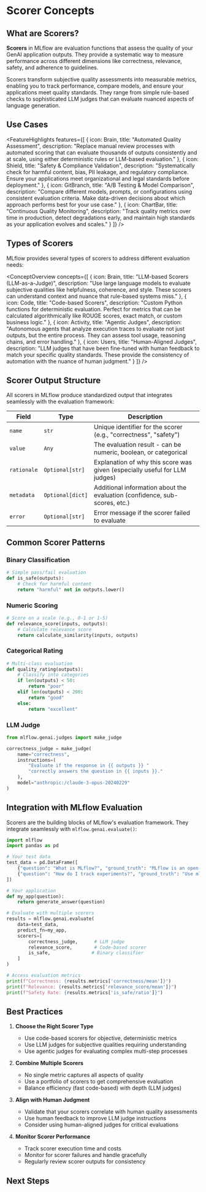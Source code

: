 
# Scorer Concepts

## What are Scorers?

**Scorers** in MLflow are evaluation functions that assess the quality of your GenAI application outputs. They provide a systematic way to measure performance across different dimensions like correctness, relevance, safety, and adherence to guidelines.

Scorers transform subjective quality assessments into measurable metrics, enabling you to track performance, compare models, and ensure your applications meet quality standards. They range from simple rule-based checks to sophisticated LLM judges that can evaluate nuanced aspects of language generation.

## Use Cases

<FeatureHighlights features={[
  {
    icon: Brain,
    title: "Automated Quality Assessment",
    description: "Replace manual review processes with automated scoring that can evaluate thousands of outputs consistently and at scale, using either deterministic rules or LLM-based evaluation."
  },
  {
    icon: Shield,
    title: "Safety & Compliance Validation",
    description: "Systematically check for harmful content, bias, PII leakage, and regulatory compliance. Ensure your applications meet organizational and legal standards before deployment."
  },
  {
    icon: GitBranch,
    title: "A/B Testing & Model Comparison",
    description: "Compare different models, prompts, or configurations using consistent evaluation criteria. Make data-driven decisions about which approach performs best for your use case."
  },
  {
    icon: ChartBar,
    title: "Continuous Quality Monitoring",
    description: "Track quality metrics over time in production, detect degradations early, and maintain high standards as your application evolves and scales."
  }
]} />

## Types of Scorers

MLflow provides several types of scorers to address different evaluation needs:

<ConceptOverview concepts={[
  {
    icon: Brain,
    title: "LLM-based Scorers (LLM-as-a-Judge)",
    description: "Use large language models to evaluate subjective qualities like helpfulness, coherence, and style. These scorers can understand context and nuance that rule-based systems miss."
  },
  {
    icon: Code,
    title: "Code-based Scorers",
    description: "Custom Python functions for deterministic evaluation. Perfect for metrics that can be calculated algorithmically like ROUGE scores, exact match, or custom business logic."
  },
  {
    icon: Activity,
    title: "Agentic Judges",
    description: "Autonomous agents that analyze execution traces to evaluate not just outputs, but the entire process. They can assess tool usage, reasoning chains, and error handling."
  },
  {
    icon: Users,
    title: "Human-Aligned Judges",
    description: "LLM judges that have been fine-tuned with human feedback to match your specific quality standards. These provide the consistency of automation with the nuance of human judgment."
  }
]} />

## Scorer Output Structure

All scorers in MLflow produce standardized output that integrates seamlessly with the evaluation framework:

| Field       | Type             | Description                                                                |
| ----------- | ---------------- | -------------------------------------------------------------------------- |
| `name`      | `str`            | Unique identifier for the scorer (e.g., "correctness", "safety")           |
| `value`     | `Any`            | The evaluation result - can be numeric, boolean, or categorical            |
| `rationale` | `Optional[str]`  | Explanation of why this score was given (especially useful for LLM judges) |
| `metadata`  | `Optional[dict]` | Additional information about the evaluation (confidence, sub-scores, etc.) |
| `error`     | `Optional[str]`  | Error message if the scorer failed to evaluate                             |

## Common Scorer Patterns

### Binary Classification

```python
# Simple pass/fail evaluation
def is_safe(outputs):
    # Check for harmful content
    return "harmful" not in outputs.lower()
```

### Numeric Scoring

```python
# Score on a scale (e.g., 0-1 or 1-5)
def relevance_score(inputs, outputs):
    # Calculate relevance score
    return calculate_similarity(inputs, outputs)
```

### Categorical Rating

```python
# Multi-class evaluation
def quality_rating(outputs):
    # Classify into categories
    if len(outputs) < 50:
        return "poor"
    elif len(outputs) < 200:
        return "good"
    else:
        return "excellent"
```

### LLM Judge

```python
from mlflow.genai.judges import make_judge

correctness_judge = make_judge(
    name="correctness",
    instructions=(
        "Evaluate if the response in {{ outputs }} "
        "correctly answers the question in {{ inputs }}."
    ),
    model="anthropic:/claude-3-opus-20240229"
)
```

## Integration with MLflow Evaluation

Scorers are the building blocks of MLflow's evaluation framework. They integrate seamlessly with `mlflow.genai.evaluate()`:

```python
import mlflow
import pandas as pd

# Your test data
test_data = pd.DataFrame([
    {"question": "What is MLflow?", "ground_truth": "MLflow is an open-source platform for managing the ML lifecycle"},
    {"question": "How do I track experiments?", "ground_truth": "Use mlflow.start_run() to track experiments"}
])

# Your application
def my_app(question):
    return generate_answer(question)

# Evaluate with multiple scorers
results = mlflow.genai.evaluate(
    data=test_data,
    predict_fn=my_app,
    scorers=[
        correctness_judge,      # LLM judge
        relevance_score,        # Code-based scorer
        is_safe,               # Binary classifier
    ]
)

# Access evaluation metrics
print(f"Correctness: {results.metrics['correctness/mean']}")
print(f"Relevance: {results.metrics['relevance_score/mean']}")
print(f"Safety Rate: {results.metrics['is_safe/ratio']}")
```

## Best Practices

1. **Choose the Right Scorer Type**
   - Use code-based scorers for objective, deterministic metrics
   - Use LLM judges for subjective qualities requiring understanding
   - Use agentic judges for evaluating complex multi-step processes

2. **Combine Multiple Scorers**
   - No single metric captures all aspects of quality
   - Use a portfolio of scorers to get comprehensive evaluation
   - Balance efficiency (fast code-based) with depth (LLM judges)

3. **Align with Human Judgment**
   - Validate that your scorers correlate with human quality assessments
   - Use human feedback to improve LLM judge instructions
   - Consider using human-aligned judges for critical evaluations

4. **Monitor Scorer Performance**
   - Track scorer execution time and costs
   - Monitor for scorer failures and handle gracefully
   - Regularly review scorer outputs for consistency

## Next Steps

<TilesGrid>
  <TileCard
    icon={Brain}
    iconSize={48}
    title="LLM-based Scorers"
    description="Learn about using LLMs as judges for evaluation"
    href="/genai/eval-monitor/scorers/llm-judge/"
    linkText="Explore LLM judges →"
    containerHeight={64}
  />
  <TileCard
    icon={Code}
    iconSize={48}
    title="Code-based Scorers"
    description="Create custom Python functions for evaluation"
    href="/genai/eval-monitor/scorers/custom"
    linkText="Build custom scorers →"
    containerHeight={64}
  />
  <TileCard
    icon={Target}
    iconSize={48}
    title="Evaluation Guide"
    description="Learn how to run comprehensive evaluations"
    href="/genai/eval-monitor/quickstart"
    linkText="Start evaluating →"
    containerHeight={64}
  />
</TilesGrid>

